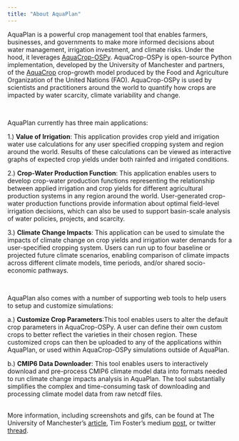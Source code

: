```yaml
---
title: "About AquaPlan"
---
```

 
AquaPlan is a powerful crop management tool that enables farmers, businesses, and governments to make more informed decisions about water management, irrigation investment, and climate risks. Under the hood, it leverages [AquaCrop-OSPy](https://github.com/aquacropos/aquacrop). AquaCrop-OSPy is open-source Python implementation, developed by the University of Manchester and partners, of the [AquaCrop](https://www.fao.org/aquacrop/en/) crop-growth model produced by the Food and Agriculture Organization of the United Nations (FAO). AquaCrop-OSPy is used by scientists and practitioners around the world to quantify how crops are impacted by water scarcity, climate variability and change. 

\

AquaPlan currently has three main applications:


1.) **Value of Irrigation**: This application provides crop yield and irrigation water use calculations for any user specified cropping system and region around the world. Results of these calculations can be viewed as interactive graphs of expected crop yields under both rainfed and irrigated conditions.

2.) **Crop-Water Production Function**: This application enables users to develop crop-water production functions representing the relationship between applied irrigation and crop yields for different agricultural production systems in any region around the world. User-generated crop-water production functions provide information about optimal field-level irrigation decisions, which can also be used to support basin-scale analysis of water policies, projects, and scarcity.

3.) **Climate Change Impacts**: This application can be used to simulate the impacts of climate change on crop yields and irrigation water demands for a user-specified cropping system. Users can run up to four baseline or projected future climate scenarios, enabling comparison of climate impacts across different climate models, time periods, and/or shared socio-economic pathways. 

<!-- 4. **Regional simulations**: This application extends the single- point functionality of the Value of Irrigation tool to enable users to run AquaPlan over multiple points or grid cells for a user-defined area of interest. Simulated crop yield and irrigation demands can then be visualised on an interactive map, allowing easy spatial comparisons of yields and value of irrigation across a region. -->

\

AquaPlan also comes with a number of supporting web tools to help users to setup and customize simulations:

a.) **Customize Crop Parameters**:This tool enables users to alter the default crop parameters in AquaCrop-OSPy. A user can define their own custom crops to better reflect the varieties in their chosen region. These customized crops can then be uploaded to any of the applications within AquaPlan, or used within AquaCrop-OSPy simulations outside of AquaPlan.

b.) **CMIP6 Data Downloader**: This tool enables users to interactively download and pre-process CMIP6 climate model data into formats needed to run climate change impacts analysis in AquaPlan. The tool substantially simplifies the complex and time-consuming task of downloading and processing climate model data from raw netcdf files. 

\
More information, including screenshots and gifs, can be found at The University of Manchester's [article](https://www.manchester.ac.uk/discover/news/manchester-scientists-launch-new-interactive-tool-for-agricultural-water-management-and-climate-risk-assessment/), Tim Foster's medium [post](https://medium.com/@agwater/aquaplan-a-new-interactive-tool-for-agricultural-water-management-and-climate-risk-assessment-82c50cb10144), or twitter [thread](https://twitter.com/tim_foster_88/status/1557728807758737408).

